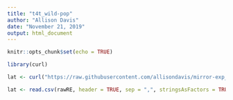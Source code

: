 ```yaml
---
title: "t4t_wild-pop"
author: "Allison Davis"
date: "November 21, 2019"
output: html_document
---
```


```r
knitr::opts_chunk$set(echo = TRUE)
```

```r
library(curl)

lat <- curl("https://raw.githubusercontent.com/allisondavis/mirror-exp_wild-pop/master/adavis_mirror-exp_wild-pop_rescored-raw.csv")

lat <- read.csv(rawRE, header = TRUE, sep = ",", stringsAsFactors = TRUE)

```